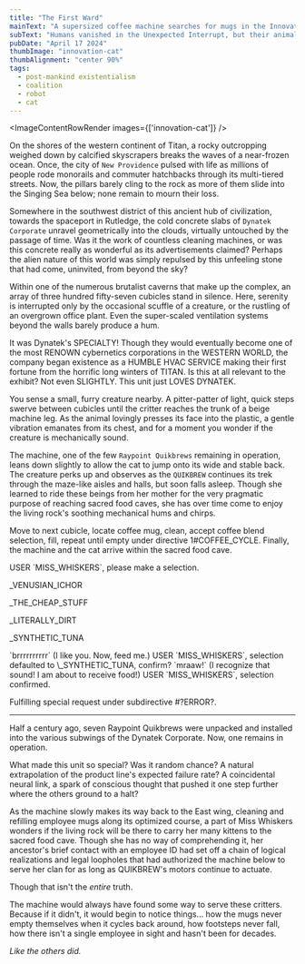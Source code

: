 ```yaml
---
title: "The First Ward"
mainText: "A supersized coffee machine searches for mugs in the Innovation Cubes as a mama cat rests on its head."
subText: "Humans vanished in the Unexpected Interrupt, but their animals remained. The machine world maintains a protective relationship with these funny organic creatures that people used for food and companionship, which appears to be formalizing under a new consensus of Wards..."
pubDate: "April 17 2024"
thumbImage: "innovation-cat"
thumbAlignment: "center 90%"
tags:
  - post-mankind existentialism
  - coalition
  - robot
  - cat
---
```



<ImageContentRowRender 
  images={['innovation-cat']}
/>

On the shores of the western continent of Titan, a rocky outcropping weighed down by calcified skyscrapers breaks the waves of a near-frozen ocean. Once, the city of `New Providence` pulsed with life as millions of people rode monorails and commuter hatchbacks through its multi-tiered streets. Now, the pillars barely cling to the rock as more of them slide into the Singing Sea below; none remain to mourn their loss.

Somewhere in the southwest district of this ancient hub of civilization, towards the spaceport in Rutledge, the cold concrete slabs of `Dynatek Corporate` unravel geometrically into the clouds, virtually untouched by the passage of time. Was it the work of countless cleaning machines, or was this concrete really as wonderful as its advertisements claimed? Perhaps the alien nature of this world was simply repulsed by this unfeeling stone that had come, uninvited, from beyond the sky?

Within one of the numerous brutalist caverns that make up the complex, an array of three hundred fifty-seven cubicles stand in silence. Here, serenity is interrupted only by the occasional scuffle of a creature, or the rustling of an overgrown office plant. Even the super-scaled ventilation systems beyond the walls barely produce a hum.

<QuoteRow author={AuthorUniserve}>
It was Dynatek's SPECIALTY! Though they would eventually become one of the most RENOWN cybernetics corporations in the WESTERN WORLD, the company began existence as a HUMBLE HVAC SERVICE making their first fortune from the horrific long winters of TITAN.
</QuoteRow>

<QuoteRow author={AuthorTerminal} left>
Is this at all relevant to the exhibit?
</QuoteRow>

<QuoteRow author={AuthorUniserve} none>
Not even SLIGHTLY. This unit just LOVES DYNATEK.
</QuoteRow>

You sense a small, furry creature nearby. A pitter-patter of light, quick steps swerve between cubicles until the critter reaches the trunk of a beige machine leg. As the animal lovingly presses its face into the plastic, a gentle vibration emanates from its chest, and for a moment you wonder if the creature is mechanically sound.

The machine, one of the few `Raypoint Quikbrews` remaining in operation, leans down slightly to allow the cat to jump onto its wide and stable back. The creature perks up and observes as the `QUIKBREW` continues its trek through the maze-like aisles and halls, but soon falls asleep. Though she learned to ride these beings from her mother for the very pragmatic purpose of reaching sacred food caves, she has over time come to enjoy the living rock's soothing mechanical hums and chirps. 

Move to next cubicle, locate coffee mug, clean, accept coffee blend selection, fill, repeat until empty under directive 1#COFFEE_CYCLE. Finally, the machine and the cat arrive within the sacred food cave.

<QuoteRow author={AuthorBrewmaster} left>
USER `MISS_WHISKERS`, please make a selection.

\_VENUSIAN_ICHOR

\_THE_CHEAP_STUFF

\_LITERALLY_DIRT

\_SYNTHETIC_TUNA
</QuoteRow>

<QuoteRow author={AuthorTerminal} none>
`brrrrrrrrrr` (I like you. Now, feed me.)
</QuoteRow>

<QuoteRow author={AuthorBrewmaster} left none>
USER `MISS_WHISKERS`, selection defaulted to \_SYNTHETIC_TUNA, confirm?
</QuoteRow>

<QuoteRow author={AuthorTerminal} none>
`mraaw!` (I recognize that sound! I am about to receive food!)
</QuoteRow>

<QuoteRow author={AuthorBrewmaster} left none>
USER `MISS_WHISKERS`, selection confirmed.

Fulfilling special request under subdirective #?ERROR?.
</QuoteRow>

---

Half a century ago, seven Raypoint Quikbrews were unpacked and installed into the various subwings of the Dynatek Corporate. Now, one remains in operation. 

What made this unit so special? Was it random chance? A natural extrapolation of the product line's expected failure rate? A coincidental neural link, a spark of conscious thought that pushed it one step further where the others ground to a halt?

As the machine slowly makes its way back to the East wing, cleaning and refilling employee mugs along its optimized course, a part of Miss Whiskers wonders if the living rock will be there to carry her many kittens to the sacred food cave. Though she has no way of comprehending it, her ancestor's brief contact with an employee ID had set off a chain of logical realizations and legal loopholes that had authorized the machine below to serve her clan for as long as QUIKBREW's motors continue to actuate.

Though that isn't the *entire* truth. 

The machine would always have found some way to serve these critters. Because if it didn't, it would begin to notice things... how the mugs never empty themselves when it cycles back around, how footsteps never fall, how there isn't a single employee in sight and hasn't been for decades. 

*Like the others did.*